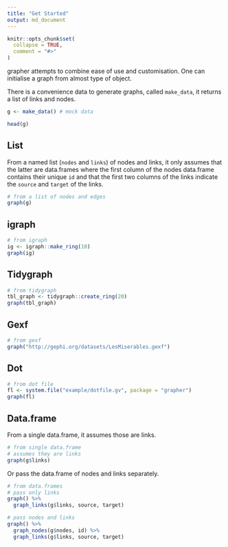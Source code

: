 ```yaml
---
title: "Get Started"
output: md_document
---
```


```r
knitr::opts_chunk$set(
  collapse = TRUE,
  comment = "#>"
)
```

grapher attempts to combine ease of use and customisation. One can initialise a graph from almost type of object.

There is a convenience data to generate graphs, called `make_data`, it returns a list of links and nodes.

```r
g <- make_data() # mock data

head(g)
```

## List

From a named list (`nodes` and `links`) of nodes and links, it only assumes that the latter are data.frames where the first column of the nodes data.frame contains their unique `id` and that the first two columns of the links indicate the `source` and `target` of the links.

```r
# from a list of nodes and edges
graph(g)
```

## igraph

```r
# from igraph
ig <- igraph::make_ring(10)
graph(ig)
```

## Tidygraph

```r
# from tidygraph
tbl_graph <- tidygraph::create_ring(20)
graph(tbl_graph)
```

## Gexf

```r
# from gexf
graph("http://gephi.org/datasets/LesMiserables.gexf")
```

## Dot

```r
# from dot file
fl <- system.file("example/dotfile.gv", package = "grapher")
graph(fl)
```

## Data.frame

From a single data.frame, it assumes those are links.

```r
# from single data.frame
# assumes they are links
graph(g$links)
```

Or pass the data.frame of nodes and links separately.

```r
# from data.frames
# pass only links
graph() %>% 
  graph_links(g$links, source, target)

# pass nodes and links
graph() %>% 
  graph_nodes(g$nodes, id) %>% 
  graph_links(g$links, source, target)
```